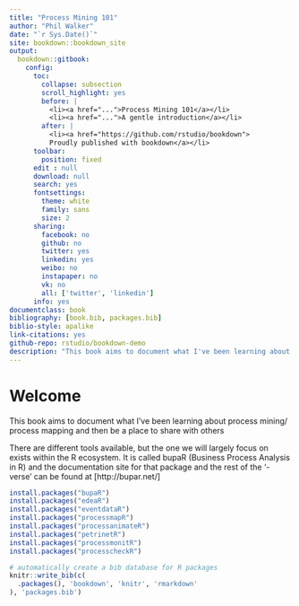 ```yaml
--- 
title: "Process Mining 101"
author: "Phil Walker"
date: "`r Sys.Date()`"
site: bookdown::bookdown_site
output: 
  bookdown::gitbook:
    config:
      toc:
        collapse: subsection
        scroll_highlight: yes
        before: |
          <li><a href="...">Process Mining 101</a></li>
          <li><a href="...">A gentle introduction</a></li>
        after: |
          <li><a href="https://github.com/rstudio/bookdown">
          Proudly published with bookdown</a></li>
      toolbar:
        position: fixed
      edit : null
      download: null
      search: yes
      fontsettings:
        theme: white
        family: sans
        size: 2
      sharing:
        facebook: no
        github: no
        twitter: yes
        linkedin: yes
        weibo: no
        instapaper: no
        vk: no
        all: ['twitter', 'linkedin']
      info: yes
documentclass: book
bibliography: [book.bib, packages.bib]
biblio-style: apalike
link-citations: yes
github-repo: rstudio/bookdown-demo
description: "This book aims to document what I've been learning about process mining/ process mapping and then be a place to share with others"
---
```


# Welcome

This book aims to document what I've been learning about process mining/ process mapping and then be a place to share with others

There are different tools available, but the one we will largely focus on exists within the R ecosystem. It is called bupaR (Business Process Analysis in R) and the documentation site for that package and the rest of the '-verse' can be found at [http://bupar.net/]

```r
install.packages("bupaR")
install.packages("edeaR")
install.packages("eventdataR")
install.packages("processmapR")
install.packages("processanimateR")
install.packages("petrinetR")
install.packages("processmonitR")
install.packages("processcheckR")

```



```r
# automatically create a bib database for R packages
knitr::write_bib(c(
  .packages(), 'bookdown', 'knitr', 'rmarkdown'
), 'packages.bib')
```
